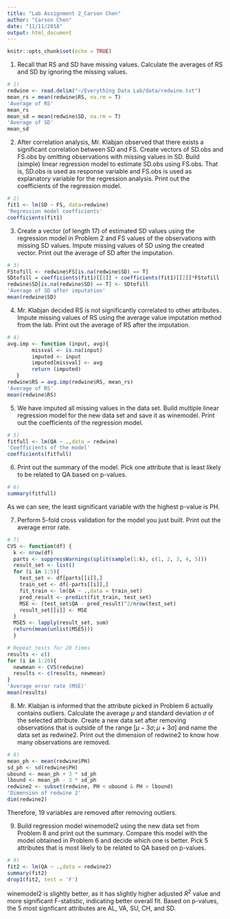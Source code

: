 ```yaml
---
title: "Lab Assignment 2_Carson Chen"
author: "Carson Chen"
date: "11/11/2018"
output: html_document
---
```


```r
knitr::opts_chunk$set(echo = TRUE)
```

1. Recall that RS and SD have missing values. Calculate the averages of RS and SD by ignoring the missing values.
```r
# 1)
redwine <- read.delim("~/Everything Data Lab/data/redwine.txt")
mean_rs = mean(redwine$RS, na.rm = T)
'Average of RS'
mean_rs
mean_sd = mean(redwine$SD, na.rm = T)
'Average of SD'
mean_sd
```

2. After correlation analysis, Mr. Klabjan observed that there exists a significant correlation between SD and FS. Create vectors of SD.obs and FS.obs by omitting observations with missing values in SD. Build (simple)
linear regression model to estimate SD.obs using FS.obs. That is, SD.obs is used as response variable and FS.obs is used as explanatory variable for the regression analysis. Print out the coefficients of the regression model.
```r
# 2)
fit1 <- lm(SD ~ FS, data=redwine)
'Regression model coefficients'
coefficients(fit1)
```

3. Create a vector (of length 17) of estimated SD values using the regression model in Problem 2 and FS values of the observations with missing SD values. Impute missing values of SD using the created vector. Print out
the average of SD after the imputation.
```r
# 3)
FStofill <- redwine$FS[is.na(redwine$SD) == T]
SDtofill = coefficients(fit1)[[1]] + coefficients(fit1)[[2]]*FStofill
redwine$SD[is.na(redwine$SD) == T] <- SDtofill
'Average of SD after imputation'
mean(redwine$SD)
```

4. Mr. Klabjan decided RS is not significantly correlated to other attributes. Impute missing values of RS using the average value imputation method from the lab. Print out the average of RS after the imputation.
```r
# 4)
avg.imp <- function (input, avg){
        missval <- is.na(input)
        imputed <- input
        imputed[missval] <- avg
        return (imputed)
   }
redwine$RS = avg.imp(redwine$RS, mean_rs)
'Average of RS'
mean(redwine$RS)
```

5. We have imputed all missing values in the data set. Build multiple linear regression model for the new data set and save it as winemodel. Print out the coefficients of the regression model.
```r
# 5)
fitfull <- lm(QA ~ .,data = redwine)
'Coefficients of the model'
coefficients(fitfull)
```

6. Print out the summary of the model. Pick one attribute that is least likely to be related to QA based on p-values.
```r
# 6)
summary(fitfull)
```
As we can see, the least significant variable with the highest p-value is PH.

7. Perform 5-fold cross validation for the model you just built. Print out the average error rate.
```r
# 7)
CV5 <- function(df) {
  k <- nrow(df)
  parts <- suppressWarnings(split(sample(1:k), c(1, 2, 3, 4, 5)))
  result_set <- list()
  for (i in 1:5){
    test_set <- df[parts[[i]],]
    train_set <- df[-parts[[i]],]
    fit_train <- lm(QA ~ .,data = train_set)
    pred_result <- predict(fit_train, test_set)
    MSE <- (test_set$QA - pred_result)^2/nrow(test_set)
    result_set[[i]] <- MSE
  }
  MSE5 <- lapply(result_set, sum)
  return(mean(unlist(MSE5)))
  }

# Repeat tests for 20 times
results <- c()
for (i in 1:20){
  newmean <- CV5(redwine)
  results <- c(results, newmean)
}
'Average error rate (MSE)'
mean(results)
```

8. Mr. Klabjan is informed that the attribute picked in Problem 6 actually contains outliers. Calculate the
average $\mu$ and standard deviation $\sigma$ of the selected attribute. Create a new data set after removing observations
that is outside of the range $[\mu-3\sigma; \mu+3\sigma]$ and name the data set as redwine2. Print out the dimension
of redwine2 to know how many observations are removed.
```r
# 8)
mean_ph <- mean(redwine$PH)
sd_ph <- sd(redwine$PH)
ubound <- mean_ph + 3 * sd_ph
lbound <- mean_ph - 3 * sd_ph
redwine2 <- subset(redwine, PH < ubound & PH > lbound)
'Dimension of redwine 2'
dim(redwine2)
```
Therefore, 19 variables are removed after removing outliers.

9. Build regression model winemodel2 using the new data set from Problem 8 and print out the summary. Compare this model with the model obtained in Problem 6 and decide which one is better. Pick 5 attributes that is most likely to be related to QA based on p-values.
```r
# 9)
fit2 <- lm(QA ~ .,data = redwine2)
summary(fit2)
drop1(fit2, test = 'F')
```
winemodel2 is slightly better, as it has slightly higher adjusted $R^2$ value and more significant F-statistic, indicating better overall fit. Based on p-values, the 5 most signficant attributes are AL, VA, SU, CH, and SD.